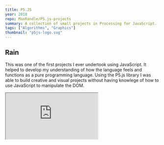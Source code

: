 ```yaml
---
title: P5.JS
year: 2018
repo: MaxRandle/P5.js-projects
summary: A collection of small projects in Processing for JavaScript.
tags: ["Algorithms", "Graphics"]
thumbnail: "p5js-logo.svg"
---
```


## Rain

This was one of the first projects I ever undertook using JavaScript. It helped to develop my understanding of how the language feels and functions as a pure programming language. Using the P5.js library I was able to build creative and visual projects without having knowlege of how to use JavaScript to manipulate the DOM.

<div className="relative mt-8 h-40 min-w-full">
  <iframe
    className={"absolute bottom-0 left-0 right-0 top-0 h-full w-full"}
    w-full
    h-full
    src="https://editor.p5js.org/MaxRandle/full/_xTtmD_Wx"
  />
</div>
## Maze

This project was the start of what would later become a fascination with visualising algorithms. This program creates a solvable maze by treating the grid as a graph and performing a Depth-First-Search. I like this project for its simplicity and it shows clearly how the algorithm works.

<div className="relative mt-8 h-40 min-w-full">
  <iframe
    className={"absolute bottom-0 left-0 right-0 top-0 h-full w-full"}
    w-full
    h-full
    src="https://editor.p5js.org/MaxRandle/full/oRiUyH7mG"
  />
</div>
## Fawkes - Click me!

In this project I experimented with user interaction by listening for mouse events. It also involves the use physics engine programming. Constant acceleration due to gravity is implemented here and simple kinematics are used to calculate the initial velocity of the shell so that the maximum height achieved by the shell perfectly reaches the point where the mouse was clicked before exploding.

<div className="relative mt-8 h-40 min-w-full">
  <iframe
    className={"absolute bottom-0 left-0 right-0 top-0 h-full w-full"}
    src="https://editor.p5js.org/MaxRandle/full/c2_q18g76"
  />
</div>
## Warp

My personal favourite P5.js project. This project works by adjusting object speed and size to emulate a z-axis and paralax.

<div className="relative mt-8 h-40 min-w-full">
  <iframe
    className={"absolute bottom-0 left-0 right-0 top-0 h-full w-full"}
    src="https://editor.p5js.org/MaxRandle/full/Qejijupwg"
  />
</div>

